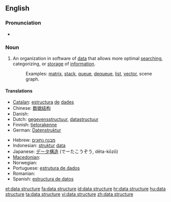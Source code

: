 ==English==

=== Pronunciation ===
* {{audio|en-us-data structure.ogg|Audio (US)}}

{{wikipedia}}
===Noun===
{{en-noun|sg=[[data]] [[structure]]}}

# {{context|comp sci}} An organization in software of [[data]] that allows more optimal [[search]]ing, categorizing, or [[storage]] of [[information]].
#: Examples: [[matrix]], [[stack]], [[queue]], [[dequeue]], [[list]], [[vector]], scene graph.

====Translations====
{{trans-top|organization of data}}
*[[Catalan]]: [[estructura]] [[de]] [[dades]] {{f}}
*Chinese: [[数据结构]]
*Danish: {{t|da|datastruktur}}
*Dutch: [[gegevensstructuur]], [[datastructuur]] {{f}}
*Finnish: [[tietorakenne]]
*German: [[Datenstruktur]] {{f}}
{{trans-mid}}
*Hebrew: [[מבנה נתונים]] {{m}}
*Indonesian: [[struktur]] [[data]]
*Japanese: [[データ構造]] (でーたこうぞう, dēta-kōzō)
* [[Macedonian]]: {{t|mk|податочна структура|f|tr=podátočna struktúra}}
* Norwegian: {{t|no|datastruktur|m}}
*Portuguese: [[estrutura de dados]]
* Romanian: {{t|ro|structură de date|f}}
*Spanish: [[estructura de datos]]
{{trans-bottom}}

[[et:data structure]]
[[fa:data structure]]
[[id:data structure]]
[[hr:data structure]]
[[hu:data structure]]
[[ta:data structure]]
[[vi:data structure]]
[[zh:data structure]]